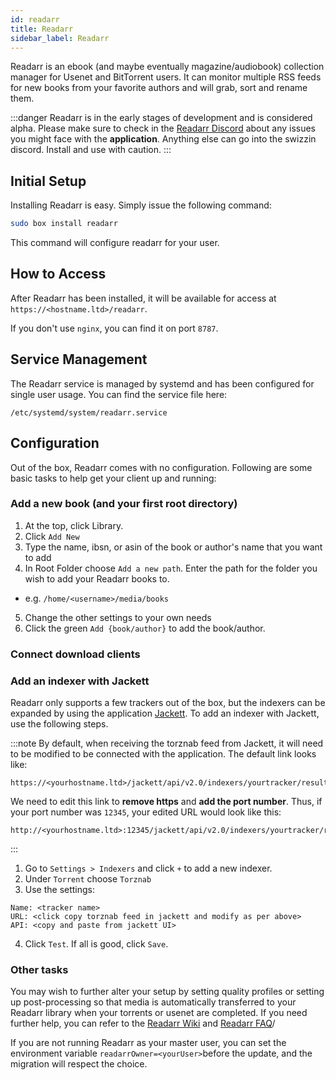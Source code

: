 ```yaml
---
id: readarr
title: Readarr
sidebar_label: Readarr
---
```


Readarr is an ebook (and maybe eventually magazine/audiobook) collection manager for Usenet and BitTorrent users. It can monitor multiple RSS feeds for new books from your favorite authors and will grab, sort and rename them.

:::danger
Readarr is in the early stages of development and is considered alpha.
Please make sure to check in the [Readarr Discord](https://discord.gg/rkEXY2Rbgn) about any issues you might face with the **application**.
Anything else can go into the swizzin discord.
Install and use with caution.
:::

## Initial Setup

Installing Readarr is easy. Simply issue the following command:

```bash main
sudo box install readarr
```

This command will configure readarr for your user.

## How to Access

After Readarr has been installed, it will be available for access at `https://<hostname.ltd>/readarr`.

If you don't use `nginx`, you can find it on port `8787`.

## Service Management

The Readarr service is managed by systemd and has been configured for single user usage. You can find the service file here:

```
/etc/systemd/system/readarr.service
```


<SystemdTabs service="readarr"/>

## Configuration

Out of the box, Readarr comes with no configuration. Following are some basic tasks to help get your client up and running:

### Add a new book (and your first root directory)

1. At the top, click Library.
2. Click `Add New`
3. Type the name, ibsn, or asin of the book or author's name that you want to add
4. In Root Folder choose `Add a new path`. Enter the path for the folder you wish to add your Readarr books to.
  - e.g. `/home/<username>/media/books`
5. Change the other settings to your own needs
6. Click the green `Add {book/author}` to add the book/author.

### Connect download clients

<Conn4Arrs />

### Add an indexer with Jackett
Readarr only supports a few trackers out of the box, but the indexers can be expanded by using the application [Jackett](jackett.mdx). To add an indexer with Jackett, use the following steps.

:::note
By default, when receiving the torznab feed from Jackett, it will need to be modified to be connected with the application. The default link looks like:

```plaintext
https://<yourhostname.ltd>/jackett/api/v2.0/indexers/yourtracker/results/torznab/
```

We need to edit this link to **remove https** and **add the port number**. Thus, if your port number was `12345`, your edited URL would look like this:

```plaintext
http://<yourhostname.ltd>:12345/jackett/api/v2.0/indexers/yourtracker/results/torznab/
```
:::

1. Go to `Settings > Indexers` and click `+` to add a new indexer.
2. Under `Torrent` choose `Torznab`
3. Use the settings:
```plaintext main
Name: <tracker name>
URL: <click copy torznab feed in jackett and modify as per above>
API: <copy and paste from jackett UI>
```
4. Click `Test`. If all is good, click `Save`.

### Other tasks

You may wish to further alter your setup by setting quality profiles or setting up post-processing so that media is automatically transferred to your Readarr library when your torrents or usenet are completed. 
If you need further help, you can refer to the [Readarr Wiki](https://wiki.servarr.com/Readarr) and [Readarr FAQ](https://wiki.servarr.com/Readarr_FAQ)/

   
If you are not running Readarr as your master user, you can set the environment variable `readarrOwner=<yourUser>`before the update, and the migration will respect the choice.
